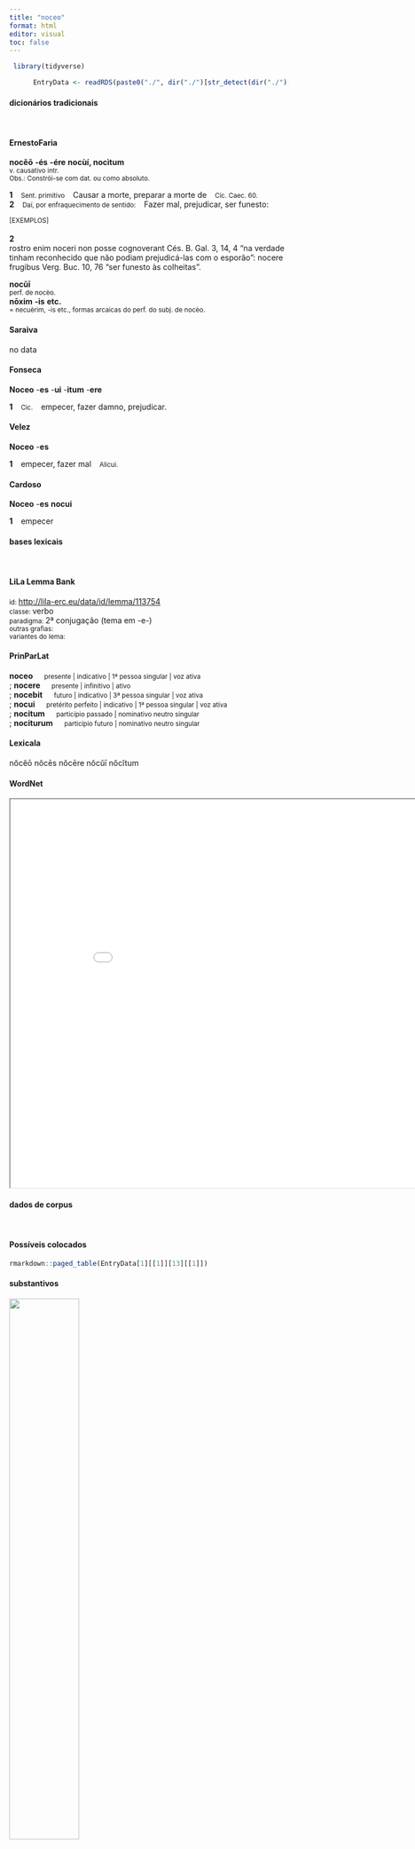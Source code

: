 ```yaml
---
title: "noceo"
format: html
editor: visual
toc: false
---
```



```r
 library(tidyverse) 

      EntryData <- readRDS(paste0("./", dir("./")[str_detect(dir("./"), "_xx110-111-99-101-111xx_.rds")]))

```


#### dicionários tradicionais

&emsp;




::: panel-tabset

#### ErnestoFaria

<b>nocĕō</b> <b>-és</b> <b>-ére</b> <b>nocùí, nocìtum</b> <br> <small>v. causativo intr.</small> <br> <small>Obs.: Constrói-se com dat. ou como absoluto.</small>   <p> <b>1</b> &ensp; <small>Sent. primitivo</small> &ensp; Causar a morte, preparar a morte de &ensp; <small>Cíc. Caec. 60.</small> <br> <b>2</b> &ensp; <small>Daí, por enfraquecimento de sentido:</small> &ensp; Fazer mal, prejudicar, ser funesto: &ensp; <small></small> </p>   <p><small>[EXEMPLOS]</small><br> <br><b>2</b><br>rostro enim noceri non posse cognoverant Cés. B. Gal. 3, 14, 4 “na verdade tinham reconhecido que não podiam prejudicá-las com o esporão”: nocere frugibus Verg. Buc. 10, 76 “ser funesto às colheitas”. </p> 
 <b>nocŭī</b> <br> <small>perf. de nocèo.</small> <br> <small></small> 
 <b>nōxim</b> <b>-is</b> <b>etc.</b> <br> <small>= necuèrim, -is etc., formas arcaicas do perf. do subj. de nocèo.</small> <br> <small></small>




#### Saraiva

no data




#### Fonseca

<b>Noceo</b> -<b>es</b> -<b>ui</b> -<b>itum</b> -<b>ere</b>   <p> <b>1</b> &ensp; <small>Cic.</small> &ensp; empecer, fazer damno, prejudicar. </p>




#### Velez

<b>Noceo</b> -<b>es</b>   <p> <b>1</b> &ensp; empecer, fazer mal &ensp; <small>Alicui.</small> </p>




#### Cardoso

<b>Noceo</b> -<b>es</b> <b>nocui</b>   <p> <b>1</b> &ensp; empecer </p>


:::



#### bases lexicais

&emsp;






::: panel-tabset

#### LiLa Lemma Bank

<small> id: </small> <a href=' http://lila-erc.eu/data/id/lemma/113754 ' target="_blank"> http://lila-erc.eu/data/id/lemma/113754 </a> <br>
<small> classe: </small> verbo    <br>
<small> paradigma: </small> 2ª conjugação (tema em -e-) <br>
<small> outras grafias: </small>  <br>
<small> variantes do lema: </small>  <br>





#### PrinParLat

<b> noceo </b>&emsp;<small> presente | indicativo | 1ª pessoa singular | voz ativa </small><br>
; <b> nocere </b>&emsp;<small> presente | infinitivo | ativo </small><br>
; <b> nocebit </b>&emsp;<small> futuro | indicativo | 3ª pessoa singular | voz ativa </small><br>
; <b> nocui </b>&emsp;<small> pretérito perfeito | indicativo | 1ª pessoa singular | voz ativa </small><br>
; <b> nocitum </b>&emsp;<small> particípio passado | nominativo neutro singular </small><br>
; <b> nociturum </b>&emsp;<small> particípio futuro | nominativo neutro singular </small><br>





#### Lexicala

nŏcĕō 
 nŏcēs 
 nŏcēre 
 nŏcŭī 
 nŏcĭtum




#### WordNet

<iframe width='900' height='700' src='Media/Tree__xx110-111-99-101-111xx__sem_type_lexemes_pt.html'>

</iframe>


:::



#### dados de corpus

&emsp;




::: panel-tabset

#### Possíveis colocados

```r

rmarkdown::paged_table(EntryData[1][[1]][13][[1]])

```


#### substantivos

![](./Media/wordcloud__xx110-111-99-101-111xx__BY_collocate_scoreSUBST.webp){width=50% fig-alt='This chart plots collocate by scoreSUBST, for the headword noceo here are all the values plotted: collocate: possum; scoreSUBST: 0. collocate: sed; scoreSUBST: 0'}




#### adjetivos

![](./Media/wordcloud__xx110-111-99-101-111xx__BY_collocate_scoreADJ.webp){width=50% fig-alt='This chart plots collocate by scoreADJ, for the headword noceo here are all the values plotted: collocate: possum; scoreADJ: 0. collocate: sed; scoreADJ: 0'}




#### verbos

![](./Media/wordcloud__xx110-111-99-101-111xx__BY_collocate_scoreVERBO.webp){width=50% fig-alt='This chart plots collocate by scoreVERBO, for the headword noceo here are all the values plotted: collocate: possum; scoreVERBO: 2. collocate: sed; scoreVERBO: 0'}




#### advérbios

![](./Media/wordcloud__xx110-111-99-101-111xx__BY_collocate_scoreADV.webp){width=50% fig-alt='This chart plots collocate by scoreADV, for the headword noceo here are all the values plotted: collocate: possum; scoreADV: 0. collocate: sed; scoreADV: 0'}




#### preposições e conjunções

![](./Media/wordcloud__xx110-111-99-101-111xx__BY_collocate_scoreFUNC.webp){width=50% fig-alt='This chart plots collocate by scoreFUNC, for the headword noceo here are all the values plotted: collocate: possum; scoreFUNC: 0. collocate: sed; scoreFUNC: 0'}


:::



::: panel-tabset

#### ExemplosTraduzidos

<p> Sed quid temptare <b>nocebit</b> ? <br> <small> Ov.Met.1.397 <br> mas em que será danoso tentar? <small> [JDD] </small> </small> </p>
; <p> quamquam Quirites mihi quidem ipsi nihil ab istis iam <b>noceri</b> potest <br> <small> Cic.Catil.3.27.9 <br> Embora, Quirites, na verdade, a mim próprio já nada pode ser prejudicado por esses. <small> [JDD] </small> </small> </p>





#### Frequência por autor

![](./Media/barchart__xx110-111-99-101-111xx__lemma_BY_author_Frequencies.webp){width=50% fig-alt='This charts plots the frequency of lemma by author_Frequencies. The Tacitus subcorpus registers the highest normalized frequency, with the value of 10.3 and an absolute frequency of 3. The Seneca subcorpus follows, with a normalized frequency of 4.11 and an absolute frequency of 22. the subcorpus with the least normalized frequency is Sallustius with the normalized value of 0 and an absolute freqeuncy of 0. here are all the values: subcorpus: Caesar ; normalized frequency: 6 ; absolute frequency: 2.26603217765692. subcorpus: Cicero ; normalized frequency: 14 ; absolute frequency: 0.872143729286586. subcorpus: Horatius ; normalized frequency: 1 ; absolute frequency: 0.888020602077968. subcorpus: Ovidius ; normalized frequency: 2 ; absolute frequency: 3.43170899107756. subcorpus: Phaedrus ; normalized frequency: 1 ; absolute frequency: 1.5181417944436. subcorpus: Sallustius ; normalized frequency: 0 ; absolute frequency: 0. subcorpus: Seneca ; normalized frequency: 22 ; absolute frequency: 4.10593307329091. subcorpus: Suetonius ; normalized frequency: 0 ; absolute frequency: 0. subcorpus: Tacitus ; normalized frequency: 3 ; absolute frequency: 10.2986611740474. subcorpus: Vergilius ; normalized frequency: 0 ; absolute frequency: 0. subcorpus: Hieronymus ; normalized frequency: 0 ; absolute frequency: 0'}




#### Frequência por gênero

![](./Media/barchart__xx110-111-99-101-111xx__lemma_BY_genre_Frequencies.webp){width=50% fig-alt='This charts plots the frequency of lemma by genre_Frequencies. The Poesia.trágica subcorpus registers the highest normalized frequency, with the value of 4.34 and an absolute frequency of 5. The Prosa.filosófica subcorpus follows, with a normalized frequency of 2.97 and an absolute frequency of 18. the subcorpus with the least normalized frequency is Poesia.épica with the normalized value of 0 and an absolute freqeuncy of 0. here are all the values: subcorpus: Prosa.histórica ; normalized frequency: 9 ; absolute frequency: 2.1909004600891. subcorpus: Prosa.filosófica ; normalized frequency: 18 ; absolute frequency: 2.96535477175005. subcorpus: Prosa.oratória ; normalized frequency: 11 ; absolute frequency: 1.05613856537978. subcorpus: Prosa.epistolográfica ; normalized frequency: 2 ; absolute frequency: 0.529955748694984. subcorpus: Poesia.lírica ; normalized frequency: 1 ; absolute frequency: 0.84125515268781. subcorpus: Poesia.didática ; normalized frequency: 3 ; absolute frequency: 2.54474510136568. subcorpus: Poesia.trágica ; normalized frequency: 5 ; absolute frequency: 4.34329395413482. subcorpus: Poesia.épica ; normalized frequency: 0 ; absolute frequency: 0. subcorpus: Prosa.ficcional ; normalized frequency: 0 ; absolute frequency: 0'}




#### Frequência por século

![](./Media/barchart__xx110-111-99-101-111xx__lemma_BY_period_Frequencies.webp){width=50% fig-alt='This charts plots the frequency of lemma by period_Frequencies. The II.d.C. subcorpus registers the highest normalized frequency, with the value of 7.85 and an absolute frequency of 3. The I.d.C. subcorpus follows, with a normalized frequency of 3.82 and an absolute frequency of 25. the subcorpus with the least normalized frequency is IV.d.C. with the normalized value of 0 and an absolute freqeuncy of 0. here are all the values: subcorpus: I.a.C. ; normalized frequency: 21 ; absolute frequency: 0.9774261112404. subcorpus: I.d.C. ; normalized frequency: 25 ; absolute frequency: 3.82438427413186. subcorpus: II.d.C. ; normalized frequency: 3 ; absolute frequency: 7.85340314136126. subcorpus: IV.d.C. ; normalized frequency: 0 ; absolute frequency: 0'}


:::

